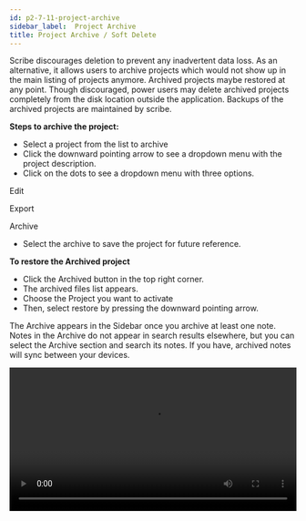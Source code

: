 ```yaml
---
id: p2-7-11-project-archive
sidebar_label:  Project Archive
title: Project Archive / Soft Delete
---
```

Scribe discourages deletion to prevent any inadvertent data loss. As an alternative, it allows users to archive projects which would not show up in the main listing of projects anymore. Archived projects maybe restored at any point. Though discouraged, power users may delete archived projects completely from the disk location outside the application. Backups of the archived projects are maintained by scribe.

**Steps to archive the project:**

- Select a project from the list to archive
- Click the downward pointing arrow to see a dropdown menu with the project description. 
- Click on the dots to see a dropdown menu with three options. 
	
<p> Edit </p>
<p> Export </p>
<p> Archive </p>

- Select the archive to save the project for future reference.

**To restore the Archived project**

- Click the Archived button in the top right corner.
- The archived files list appears.
- Choose the Project you want to activate
- Then, select restore by pressing the downward pointing arrow.

The Archive appears in the Sidebar once you archive at least one note. Notes in the Archive do not appear in search results elsewhere, but you can select the Archive section and search its notes.
If you have, archived notes will sync between your devices.

<video controls src="/AutographaV2-1-0/softdelete.mov" width="100%" type="video/mov"/>
